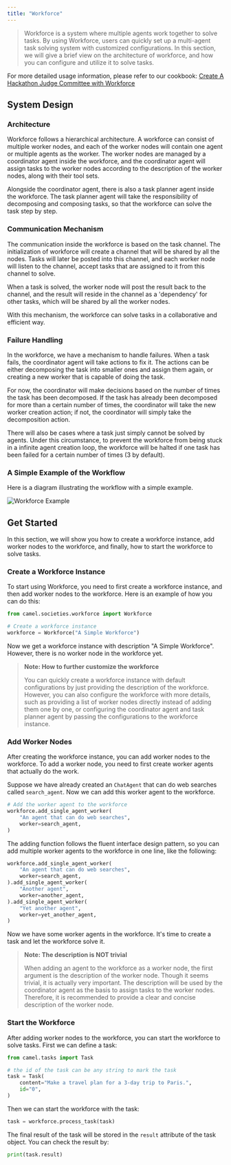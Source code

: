 ```yaml
---
title: "Workforce"
---
```


> Workforce is a system where multiple agents work together to solve tasks.
> By using Workforce, users can quickly set up a multi-agent task solving
> system with customized configurations. In this section, we will give a
> brief view on the architecture of workforce, and how you can configure
> and utilize it to solve tasks.

For more detailed usage information, please refer to our cookbook: [Create A Hackathon Judge Committee with Workforce](https://colab.research.google.com/drive/18ajYUMfwDx3WyrjHow3EvUMpKQDcrLtr?usp=sharing)

## System Design

### Architecture

Workforce follows a hierarchical architecture. A workforce can consist of 
multiple worker nodes, and each of the worker nodes will contain 
one agent or multiple agents as the worker. The worker nodes are managed by 
a coordinator agent inside the workforce, and the coordinator agent will assign 
tasks to the worker nodes according to the description of the worker nodes, 
along with their tool sets.

Alongside the coordinator agent, there is also a task planner agent inside the
workforce. The task planner agent will take the responsibility of decomposing
and composing tasks, so that the workforce can solve the task step by step.

### Communication Mechanism

The communication inside the workforce is based on the task channel. The
initialization of workforce will create a channel that will be shared by
all the nodes. Tasks will later be posted into this channel, and each
worker node will listen to the channel, accept tasks that are assigned
to it from this channel to solve.

When a task is solved, the worker node will post the result back to the
channel, and the result will reside in the channel as a 'dependency' for
other tasks, which will be shared by all the worker nodes.

With this mechanism, the workforce can solve tasks in a collaborative and
efficient way.

### Failure Handling

In the workforce, we have a mechanism to handle failures. When a task fails,
the coordinator agent will take actions to fix it. The actions can be either
decomposing the task into smaller ones and assign them again, or creating a
new worker that is capable of doing the task.

For now, the coordinator will make decisions based on the number of times the
task has been decomposed. If the task has already been decomposed for more
than a certain number of times, the coordinator will take the new worker
creation action; if not, the coordinator will simply take the decomposition
action.

There will also be cases where a task just simply cannot be solved by
agents. Under this circumstance, to prevent the workforce from being stuck
in a infinite agent creation loop, the workforce will be halted if one task
has been failed for a certain number of times (3 by default).

### A Simple Example of the Workflow

Here is a diagram illustrating the workflow with a simple example.

![Workforce Example](https://i.postimg.cc/jSnjsN57/Wechat-IMG1592.jpg)

## Get Started

In this section, we will show you how to create a workforce instance, add
worker nodes to the workforce, and finally, how to start the workforce to
solve tasks.

### Create a Workforce Instance

To start using Workforce, you need to first create a workforce instance, and
then add worker nodes to the workforce. Here is an example of how you can do
this:

```python
from camel.societies.workforce import Workforce

# Create a workforce instance
workforce = Workforce("A Simple Workforce")
```

Now we get a workforce instance with description "A Simple Workforce".
However, there is no worker node in the workforce yet.

> **Note: How to further customize the workforce**
>
> You can quickly create a workforce instance with default configurations
> by just providing the description of the workforce. However, you can also
> configure the workforce with more details, such as providing a list of
> worker nodes directly instead of adding them one by one, or configuring
> the coordinator agent and task planner agent by passing the configurations
> to the workforce instance.

### Add Worker Nodes

After creating the workforce instance, you can add worker nodes to the
workforce. To add a worker node, you need to first create worker agents
that actually do the work.

Suppose we have already created an `ChatAgent` that can do web searches 
called `search_agent`. Now we can add this worker agent to the workforce.

```python
# Add the worker agent to the workforce
workforce.add_single_agent_worker(
    "An agent that can do web searches",
    worker=search_agent,
)
```

The adding function follows the fluent interface design pattern, so you can
add multiple worker agents to the workforce in one line, like the following:

```python
workforce.add_single_agent_worker(
    "An agent that can do web searches",
    worker=search_agent,
).add_single_agent_worker(
    "Another agent",
    worker=another_agent,
).add_single_agent_worker(
    "Yet another agent",
    worker=yet_another_agent,
)
```

Now we have some worker agents in the workforce. It's time to create a task and
let the workforce solve it.

> **Note: The description is NOT trivial**
> 
> When adding an agent to the workforce as a worker node, the first argument
> is the description of the worker node. Though it seems trivial, it is 
> actually very important. The description will be used by the coordinator
> agent as the basis to assign tasks to the worker nodes. Therefore, it is
> recommended to provide a clear and concise description of the worker node.

### Start the Workforce

After adding worker nodes to the workforce, you can start the workforce to
solve tasks. First we can define a task:

```python
from camel.tasks import Task

# the id of the task can be any string to mark the task
task = Task(
    content="Make a travel plan for a 3-day trip to Paris.",
    id="0",
)
```

Then we can start the workforce with the task:

```python
task = workforce.process_task(task)
```

The final result of the task will be stored in the `result` attribute of the
task object. You can check the result by:

```python
print(task.result)
```
